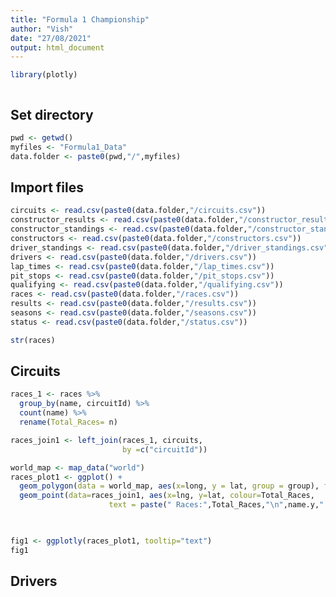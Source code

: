 ```yaml
---
title: "Formula 1 Championship"
author: "Vish"
date: "27/08/2021"
output: html_document
---
```





```r
library(plotly)



```

## Set directory

```r
pwd <- getwd()
myfiles <- "Formula1_Data"
data.folder <- paste0(pwd,"/",myfiles)
```

## Import files

```r
circuits <- read.csv(paste0(data.folder,"/circuits.csv"))
constructor_results <- read.csv(paste0(data.folder,"/constructor_results.csv"))
constructor_standings <- read.csv(paste0(data.folder,"/constructor_standings.csv"))
constructors <- read.csv(paste0(data.folder,"/constructors.csv"))
driver_standings <- read.csv(paste0(data.folder,"/driver_standings.csv"))
drivers <- read.csv(paste0(data.folder,"/drivers.csv"))
lap_times <- read.csv(paste0(data.folder,"/lap_times.csv"))
pit_stops <- read.csv(paste0(data.folder,"/pit_stops.csv"))
qualifying <- read.csv(paste0(data.folder,"/qualifying.csv"))
races <- read.csv(paste0(data.folder,"/races.csv"))
results <- read.csv(paste0(data.folder,"/results.csv"))
seasons <- read.csv(paste0(data.folder,"/seasons.csv"))
status <- read.csv(paste0(data.folder,"/status.csv"))
```


```r
str(races)
```

## Circuits

```r
races_1 <- races %>% 
  group_by(name, circuitId) %>% 
  count(name) %>% 
  rename(Total_Races= n)
```

```r
races_join1 <- left_join(races_1, circuits,
                         by =c("circuitId"))
```


```r
world_map <- map_data("world")
races_plot1 <- ggplot() +
  geom_polygon(data = world_map, aes(x=long, y = lat, group = group), fill="darkgreen", alpha=0.3) +
  geom_point(data=races_join1, aes(x=lng, y=lat, colour=Total_Races, 
                      text = paste(" Races:",Total_Races,"\n",name.y," \n",location,", ",country)))
  


fig1 <- ggplotly(races_plot1, tooltip="text")
fig1
```

## Drivers 







